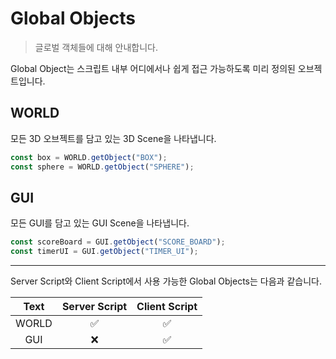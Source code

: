 
# Global Objects

> 글로벌 객체들에 대해 안내합니다.

Global Object는 스크립트 내부 어디에서나 쉽게 접근 가능하도록 미리 정의된 오브젝트입니다.

## WORLD

모든 3D 오브젝트를 담고 있는 3D Scene을 나타냅니다.

```js showLineNumbers
const box = WORLD.getObject("BOX");
const sphere = WORLD.getObject("SPHERE");
```

## GUI

모든 GUI를 담고 있는 GUI Scene을 나타냅니다.

```js showLineNumbers
const scoreBoard = GUI.getObject("SCORE_BOARD");
const timerUI = GUI.getObject("TIMER_UI");
```

---

<Callout>
  Server Script와 Client Script에서 사용 가능한 Global Objects는 다음과
  같습니다.
</Callout>

| Text  | Server Script | Client Script |
| :---: | :-----------: | :-----------: |
| WORLD |      ✅       |      ✅       |
|  GUI  |      ❌       |      ✅       |
